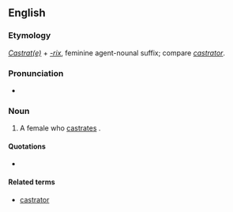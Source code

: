 ==English==

===Etymology===
''[[castrate|Castrat(e)]]'' + ''[[-rix]]'', feminine agent-nounal suffix; compare ''[[castrator]]''.

===Pronunciation===
* {{a|UK}} {{IPA|/kæsˈtɹeɪtɹɪks/}}

===Noun===
{{en-noun|castratrices}}

# {{context|chiefly|used in|_|philosophy|or|psychoanalysis|lang=en}} A female who [[castrate]]s {{qualifier|either literally or metaphorically}}.

====Quotations====
* {{seeCites}}

====Related terms====
* [[castrator]]
